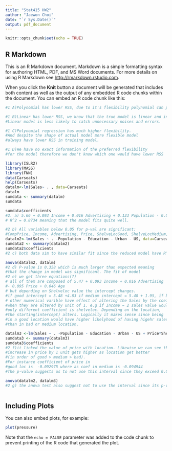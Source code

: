 ```yaml
---
title: "Stat415 HW2"
author: "Jaewon Choi"
date: "`r Sys.Date()`"
output: pdf_document
---
```


```r
knitr::opts_chunk$set(echo = TRUE)
```

## R Markdown

This is an R Markdown document. Markdown is a simple formatting syntax for authoring HTML, PDF, and MS Word documents. For more details on using R Markdown see <http://rmarkdown.rstudio.com>.

When you click the **Knit** button a document will be generated that includes both content as well as the output of any embedded R code chunks within the document. You can embed an R code chunk like this:
```r

#1 A)Polynomial has lower RSS, due to it's flexibility polynomial can provide lower RSS.

#1 B)Linear has lower RSS, we know that the true model is linear and in testing model, 
#Linear model is less likely to catch unnecessary noises and errors.

#1 C)Polynomial regression has much higher flexibility. 
#And despite the shape of actual model more flexible model 
#always have lower RSS in training model.

#1 D)We have no exact information of the preferred flexibility 
#for the model therefore we don't know which one would have lower RSS
```

```r
library(ISLR2)
library(MASS)
library(FNN)
data(Carseats)
help(Carseats)
datalm<-lm(Sales~ . , data=Carseats)
datalm
sumdata <- summary(datalm)
sumdata
```
```r
sumdata$coefficients
#2. a) 5.66 + 0.093 Income + 0.016 Advertising + 0.123 Population - 0.095 Price + 4.85 ShelveLocGood + 1.958 ShelveLocMed - 0.046 Age - 0.02 Education + 0.123 UrbanYes - 0.184 USYes
# R^2 = 0.8734 meaning that the model fits quite well.
```

```r
#2 b) All variables below 0.05 for p-val are significant: 
#CompPrice, Income, Advertising, Price, ShelveLocGood, ShelveLocMedium, Age
datalm2<-lm(Sales ~ . -Population - Education - Urban - US, data=Carseats)
sumdata2 <- summary(datalm2)
sumdata2$coefficients
#2 c) both data sim to have similar fit since the reduced model have R^2 of 0.872
```

```r
anova(datalm2, datalm)
#2 d) P-value is 0.358 which is much larger than expected meaning 
#that the change in model was significant. The fit of model 
#2 e) we get three equations(?)
# all of them are composed of 5.47 + 0.093 Income + 0.016 Advertising 
#- 0.095 Price + 0.046 Age
# but depending on Shelveloc value the intercept changes.
#if good intercept = 5.48 +4.83 if medium intercept = 5.48 + 1.95, if bad intercpt = 5.48
# other numerical varible have effect of altering the Sales by the coefficient value 
#when they are altered by unit of 1. e.g if Income = 2 sales value would be 0.031 lower than when Income = 0.
#only different coefficient is shelveloc. Depending on the location, 
#the starting(intercept) alters. Logically it makes sense since being 
#in a good location would have higher likelyhood of having higehr sales 
#than in bad or medium location.
```

```r
datalm3 <-lm(Sales ~ . -Population - Education - Urban - US + Price*ShelveLoc, data=Carseats)
sumdata3 <- summary(datalm3)
sumdata3$coefficients
#2 f)it linked the value of price with location. Likewise we can see the magnitude of 
#increase in price by 1 unit gets higher as location get better
#(in order of good > medium > bad).
#For instance coefficient of price in 
#good loc is  -0.092975 where as coef in medium is -0.094944
#The p-value suggests us to not use this interval since they exceed 0.05.
```

```r
anova(datalm2, datalm3)
#2 g) the anova test also suggest not to use the interval since its p-value is over 0.05 also.



```

## Including Plots

You can also embed plots, for example:

```r
plot(pressure)
```

Note that the `echo = FALSE` parameter was added to the code chunk to prevent printing of the R code that generated the plot.
